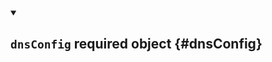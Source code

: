 
<details className="config-field" data-expandable="false" open>
<summary>

## `dnsConfig` <span className="config-field-required" data-required="false">required</span> <span className="config-field-type">object</span> <span className="config-field-default"></span> <span className="config-field-enum"></span> {#dnsConfig}



</summary>



</details>
